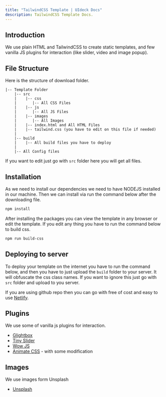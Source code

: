 ```yaml
---
title: "TailwindCSS Template | UIdeck Docs"
description: TailwindCSS Template Docs.
---
```


## Introduction

We use plain HTML and TailwindCSS to create static templates, and few vanilla JS plugins for interaction (like slider, video and image popup).

## File Structure

Here is the structure of download folder.

```
|-- Template Folder
    |-- src
    |    |-- css
    |       |-- All CSS Files
    |    |-- js
    |       |-- All JS Files
    |    |-- images
    |       |-- All Images
    |    |-- index.html and All HTML Files
    |    |-- tailwind.css (you have to edit on this file if needed)
    |
    |-- build
    |    |-- All build files you have to deploy
    |
    |-- All Config files
```

If you want to edit just go with `src` folder here you will get all files.

## Installation

As we need to install our dependencies we need to have NODEJS installed in our machine. Then we can install via run the command below after the downloading file.

```bash
npm install
```

After installing the packages you can view the template in any browser or edit the template. If you edit any thing you have to run the command below to build css.

```bash
npm run build-css
```

## Deploying to server

To deploy your template on the internet you have to run the command below, and then you have to just upload the `build` folder to your server. It will obfuscate the css class names. If you want to ignore this just go with `src` folder and upload to you server.

If you are using github repo then you can go with free of cost and easy to use [Netlify](https://netlify.com).

## Plugins

We use some of vanilla js plugins for interaction.

- [Glightbox](https://biati-digital.github.io/glightbox/)
- [Tiny Slider](https://github.com/ganlanyuan/tiny-slider)
- [Wow JS](https://wowjs.uk/docs.html)
- [Animate CSS](https://animate.style/) - with some modification

## Images

We use images form Unsplash

- [Unsplash](https://unsplash.com/)
